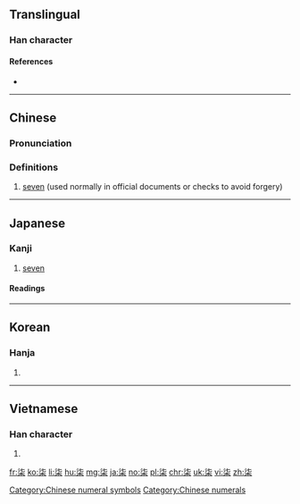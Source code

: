 {{also|漆}}
==Translingual==

===Han character===
{{Han char|rn=75|rad=木|as=05|sn=9|four=34904|canj=EPD,XEPD|ids=⿱氵⿰七木}}

====References====
* {{Han ref|kx=0519.030|dkj=14620|dj=0907.020|hdz=21188.060|uh=67D2|ud=26578|bh=AC6D|bd=44141}}

----

==Chinese==
{{zh-forms}}

===Pronunciation===
{{zh-pron
|m=qī
|c=cat1
|mc=y
|oc=y
|ma=
|cat=num
}}

===Definitions===
# [[seven]] (used normally in official documents or checks to avoid forgery)

----

==Japanese==

===Kanji===
{{ja-kanji|grade=|rs=木05}}

# [[seven]]

====Readings====
{{ja-readings
|goon=[[しち]] (shichi)
|kanon=[[しつ]] (shitsu)
|kun=[[うるし]] (urushi)
}}

----

==Korean==

===Hanja===
{{ko-hanja|hangeul=칠|eumhun=|rv=chil|mr=ch'il|y=chil}}

# {{defn|lang=ko|sort=木05}}

----

==Vietnamese==

===Han character===
{{vi-hantu|[[thất]]|rs=木05}}

# {{defn|lang=vi|sort=木05}}

[[Category:Chinese numeral symbols]]
[[Category:Chinese numerals]]

[[fr:柒]]
[[ko:柒]]
[[li:柒]]
[[hu:柒]]
[[mg:柒]]
[[ja:柒]]
[[no:柒]]
[[pl:柒]]
[[chr:柒]]
[[uk:柒]]
[[vi:柒]]
[[zh:柒]]